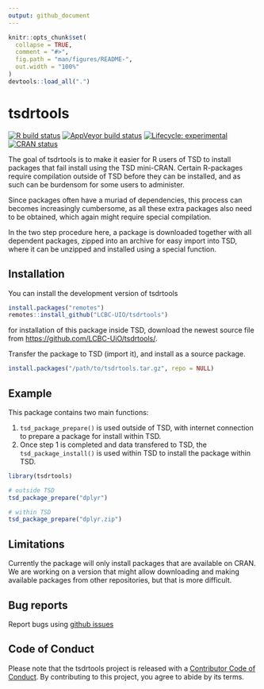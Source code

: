```yaml
---
output: github_document
---
```


<!-- README.md is generated from README.Rmd. Please edit that file -->

```r
knitr::opts_chunk$set(
  collapse = TRUE,
  comment = "#>",
  fig.path = "man/figures/README-",
  out.width = "100%"
)
devtools::load_all(".")
```

# tsdrtools

<!-- badges: start -->
[![R build status](https://github.com/LCBC-UiO/tsdrtools/workflows/R-CMD-check/badge.svg)](https://github.com/LCBC-UiO/tsdrtools/actions)
<!-- [![Travis build status](https://travis-ci.com/LCBC-UiO/tsdrtools.svg?branch=master)](https://travis-ci.com/LCBC-UiO/tsdrtools) -->
[![AppVeyor build status](https://ci.appveyor.com/api/projects/status/github/LCBC-UiO/tsdrtools?branch=master&svg=true)](https://ci.appveyor.com/project/LCBC-UiO/tsdrtools)
<!-- [![Codecov test coverage](https://codecov.io/gh/LCBC-UiO/tsdrtools/branch/master/graph/badge.svg)](https://codecov.io/gh/LCBC-UiO/tsdrtools?branch=master) -->
[![Lifecycle: experimental](https://img.shields.io/badge/lifecycle-experimental-orange.svg)](https://www.tidyverse.org/lifecycle/#experimental)
[![CRAN status](https://www.r-pkg.org/badges/version/tsdrtools)](https://CRAN.R-project.org/package=tsdrtools)
<!-- badges: end -->

The goal of tsdrtools is to make it easier for R users of TSD to install packages that fail install using the TSD mini-CRAN. 
Certain R-packages require compilation outside of TSD before they can be installed, and as such can be burdensom for some users to administer.

Since packages often have a muriad of dependencies, this process can becomes increasingly cumbersome, as all these extra packages also need to be obtained, which again might require special compilation. 

In the two step procedure here, a package is downloaded together with all dependent packages, zipped into an archive for easy import into TSD, where it can be unzipped and installed using a special function.

## Installation

You can install the development version of tsdrtools 
```r
install.packages("remotes")
remotes::install_github("LCBC-UIO/tsdrtools")
```

for installation of this package inside TSD, download the newest source file from
[https://github.com/LCBC-UiO/tsdrtools/](https://github.com/LCBC-UiO/tsdrtools/).

Transfer the package to TSD (import it), and install as a source package.
```r
install.packages("/path/to/tsdrtools.tar.gz", repo = NULL)
```


## Example

This package contains two main functions:

1. `tsd_package_prepare()` is used outside of TSD, with internet connection to prepare a package for install within TSD.  
2. Once step 1 is completed and data transfered to TSD, the `tsd_package_install()` is used within TSD to install the package within TSD.  

```r
library(tsdrtools)

# outside TSD
tsd_package_prepare("dplyr")

# within TSD
tsd_package_prepare("dplyr.zip")
```

## Limitations
Currently the package will only install packages that are available on CRAN. 
We are working on a version that might allow downloading and making available packages from other repositories, but that is more difficult.

## Bug reports
Report bugs using [github issues](https://github.com/LCBC-UiO/tsdrtools/issues)


## Code of Conduct

Please note that the tsdrtools project is released with a [Contributor Code of Conduct](https://contributor-covenant.org/version/2/0/CODE_OF_CONDUCT.html). By contributing to this project, you agree to abide by its terms.

